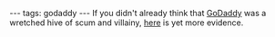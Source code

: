 ---
tags: godaddy
---
If you didn't already think that [[GoDaddy]] was a wretched hive of scum and villainy, [http://community.namecheap.com/blog/2011/12/26/godaddy-transfer-update/ here] is yet more evidence.
